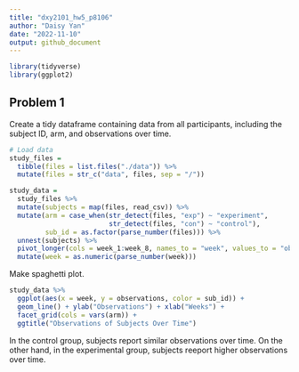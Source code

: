 ```yaml
---
title: "dxy2101_hw5_p8106"
author: "Daisy Yan"
date: "2022-11-10"
output: github_document
---
```


```r
library(tidyverse)
library(ggplot2)
```

## Problem 1

Create a tidy dataframe containing data from all participants, including the subject ID, arm, and observations over time.

```r
# Load data
study_files =
  tibble(files = list.files("./data")) %>%
  mutate(files = str_c("data", files, sep = "/"))

study_data =
  study_files %>%
  mutate(subjects = map(files, read_csv)) %>%
  mutate(arm = case_when(str_detect(files, "exp") ~ "experiment",
                         str_detect(files, "con") ~ "control"),
         sub_id = as.factor(parse_number(files))) %>%
  unnest(subjects) %>%
  pivot_longer(cols = week_1:week_8, names_to = "week", values_to = "observations") %>%
  mutate(week = as.numeric(parse_number(week)))
```

Make spaghetti plot.

```r
study_data %>%
  ggplot(aes(x = week, y = observations, color = sub_id)) +
  geom_line() + ylab("Observations") + xlab("Weeks") +
  facet_grid(cols = vars(arm)) +
  ggtitle("Observations of Subjects Over Time")
```

In the control group, subjects report similar observations over time. On the other hand, in the experimental group, subjects reeport higher observations over time.


